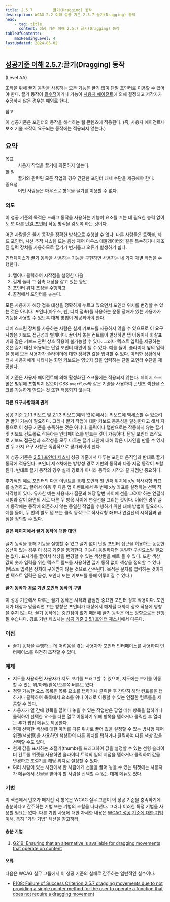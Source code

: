```yaml
---
title: 2.5.7         끌기(Dragging) 동작
description: WCAG 2.2 이해 성공 기준 2.5.7 끌기(Dragging) 동작
head:
    - tag: title
      content: 성공 기준 이해 2.5.7 끌기(Dragging) 동작
tableOfContents:
    maxHeadingLevel: 4
lastUpdated: 2024-05-02
---
```



## [성공기준 이해 2.5.7](https://w3.org/TR/WCAG22#dragging-movements):끌기(Dragging) 동작 

(Level AA)

<Card title="성공 기준(SC)"></Card>

조작을 위해 [끌기 동작](../../glossary/dragging-movement)을 사용하는 모든 [기능](../../glossary/functionality)은 끌기 없이 [단일 포인터](../../glossary/single-pointer)로 이용할 수 있어야 한다. 끌기 동작이 [필수적](../../glossary/essential)이거나 기능이 [사용자 에이전트](../../glossary/user-agent)에 의해 결정되고 저작자가 수정하지 않은 경우는 예외로 한다.

참고

이 성공기준은 포인터의 동작을 해석하는 웹 콘텐츠에 적용된다. (즉, 사용자 에이전트나 보조 기술 조작이 요구되는 동작에는 적용되지 않는다.)

## 요약

<dl>
<dt>목표</dt>
<dd>사용자 작업을 끌기에 의존하지 않는다.</dd>
<dt>할 일</dt>
<dd>끌기와 관련된 모든 작업의 ​​경우 간단한 포인터 대체 수단을 제공해야 한다.</dd>
<dt>중요성</dt>
<dd>어떤 사람들은 마우스로 항목을 끌기를 이용할 수 없다.</dd>
</dl>

### 의도

이 성공 기준의 목적은 드래그 동작을 사용하는 기능이 요소를 끄는 데 필요한 능력 없이도 또 다른 [단일 포인터](../../glossary/single-pointer) 작동 방식을 갖도록 하는 것이다.

어떤 사람들은 끌기 동작을 정확한 방식으로 수행할 수 없다. 다른 사람들은 트랙볼, 헤드 포인터, 시선 추적 시스템 또는 음성 제어 마우스 에뮬레이터와 같은 특수하거나 개조된 입력 장치를 사용하므로 끌기가 번거롭고 오류가 발생하기 쉽다.

인터페이스가 끌기 동작을 사용하는 기능을 구현하면 사용자는 네 가지 개별 작업을 수행한다.

1.  탭이나 클릭하여 시작점을 설정한 다음
2.  길게 눌러 그 접촉 대상을 잡고 있는 동안
3.  포인터 위치 조정을 수행하고
4.  끝점에서 포인터를 놓는다.

모든 사용자가 해당 접촉 대상을 정확하게 누르고 있으면서 포인터 위치를 변경할 수 있는 것은 아니다. 포인터(마우스, 펜, 터치 접촉)를 사용하는 운동 장애가 있는 사용자가 기능을 사용할 수 있도록 대체 방법이 제공되어야 한다.

터치 스크린 장치를 사용하는 사람은 실제 키보드를 사용하지 않을 수 있으므로 이 요구 사항은 키보드 접근성과 별개이다. 끌어서 놓는 컨트롤이 발생하면 탭 이동이나 화살표 키와 같은 키보드 관련 상호 작용이 불가능할 수 있다. 그러나 텍스트 입력을 제공하는 것은 끌기 대신 허용되는 단일 포인터 대안이 될 수 있다. 예를 들어, 슬라이더 옆의 입력을 통해 모든 사용자가 슬라이더에 대한 정확한 값을 입력할 수 있다. 이러한 상황에서 터치 사용자에게 나타나는 화면 키보드는 영숫자 값을 입력하는 단일 포인터 수단을 제공한다.

이 기준은 사용자 에이전트에 의해 활성화된 스크롤에는 적용되지 않는다. 페이지 스크롤은 범위에 포함되지 않으며 CSS `overflow`와 같은 기술을 사용하여 콘텐츠 섹션을 스크롤 가능하게 만드는 것 또한 적용되지 않는다.

#### 다른 요구사항과의 관계

성공 기준 2.1.1 키보드 및 2.1.3 키보드(예외 없음)에서는 키보드에 액세스할 수 있으려면 끌기 기능이 필요하다. 그러나 끌기 작업에 대한 키보드 동등성을 달성한다고 해서 자동으로 이 성공 기준을 충족하는 것은 아니다. 클릭이나 탭만으로는 작동하지 않는 끌기 및 키보드 컨트롤로 작동하는 인터페이스를 만드는 것이 가능하다. 단일 포인터 조작으로 키보드 접근성과 조작성을 모두 다루는 끌기 대안에 대해 많은 디자인을 만들 수 있지만 두 가지 요구 사항은 독립적으로 평가되어야 한다.

이 성공 기준은 [2.5.1 포인터 제스처](pointer-gestures) 성공 기준에서 다루는 포인터 움직임과 반대로 끌기 동작에 적용된다. 포인터 제스처에는 방향성 경로 기반의 동작과 다중 지점 동작이 포함된다. 반대로 끌기 동작의 경우 실제 경로가 아니라 동작의 시작과 끝 지점만 중요하다.

추가적인 예로 포인터의 다운 이벤트를 통해 포인터 첫 번째 위치에 x/y 직사각형 좌표를 설정하고, 끌어서 이동 후 다음 업 이벤트에서 두 번째 x/y 좌표를 설정하는 선택 직사각형이 있다. 유사한 예는 사용자가 질문과 해당 답변 사이에 선을 그려야 하는 연결식 시험과 같이 화면의 서로 다른 두 항목 사이에 연결선을 그리는 것이다. 이러한 경우 끌기 동작에는 동작에 의존하지 않는 동일한 작업을 수행하기 위한 대체 방법이 필요하다. 예를 들어, 두 번의 별도 탭 또는 클릭 동작으로 직사각형 좌표나 연결선의 시작점과 끝점을 정의할 수 있다.

#### 같은 페이지에서 끌기 동작에 대한 대안

끌기 동작을 통해 기능을 실행할 수 있고 끌기 없이 단일 포인터 접근을 허용하는 동등한 옵션이 있는 경우 이 성공 기준을 통과한다. 기능이 동일하다면 동일한 구성요소일 필요는 없다. 표시기를 끌어서 색상을 변경할 수 있는 색상환을 예로 들 수 있다. 또한 색상 값의 숫자 입력을 위한 텍스트 필드를 사용하면 끌기 동작 없이 색상을 정의할 수 있다. (텍스트 입력은 장치에 구애받지 않는 것으로 간주된다. 목적은 문자를 입력하는 것이지만 텍스트 입력은 음성, 포인터 또는 키보드를 통해 이루어질 수 있다.)

#### 끌기 동작과 경로 기반 포인터 동작의 구별

이 성공 기준에서 다루는 끌기 동작은 시작과 끝점만 중요한 포인터 상호 작용이다. 포인터가 대상과 맞물리면 끄는 방향은 포인터가 대상에서 해제될 때까지 상호 작용에 영향을 주지 않는다. 끌기 동작에는 중간점이 없기 때문에 끌기 동작은 어느 방향으로든 진행될 수습니다. 경로 기반 제스처는 [성공 기준 2.5.1 포인터 제스처](pointer-gestures.html)에서 다룬다.

### 이점

*   끌기 동작을 수행하는 데 어려움을 겪는 사용자가 포인터 인터페이스를 사용하여 인터페이스를 여전히 조작할 수 있다.

### 예제

*   지도를 사용하면 사용자가 지도 보기를 드래그할 수 있으며, 지도에는 보기를 이동할 수 있는 위/아래/왼쪽/오른쪽 버튼도 있다.
*   정렬 가능한 요소 목록은 목록 요소를 탭하거나 클릭한 후 간단히 해당 컨트롤을 탭하거나 클릭하여 목록에서 요소를 위나 아래로 이동할 수 있는 인접한 컨트롤을 제공할 수 있다.
*   사용자가 열 간에 항목을 끌어다 놓을 수 있는 작업판은 팝업 메뉴 항목을 탭하거나 클릭하여 선택한 요소를 다른 열로 이동하기 위해 항목을 탭하거나 클릭한 후 열리는 추가 팝업 메뉴도 제공한다.
*   현재 선택한 색상에 대한 마커를 다른 위치로 끌어 값을 설정할 수 있는 방사형 제어 위젯(색상환)을 사용하면 색상환의 다른 위치를 탭하거나 클릭하여 다른 색상 값을 선택할 수도 있다.
*   현재 값을 표시하는 조절기(thumb)를 드래그하여 값을 설정할 수 있는 선형 슬라이더 컨트롤 위젯을 사용하면 슬라이더 트랙의 임의 지점을 탭하거나 클릭하여 값을 변경하고 조절기를 해당 위치로 설정할 수 있다.
*   여러 사람이 있는 사진에서 한 사람에게 선물을 끌어 놓을 수 있는 위젯에는 사용자가 메뉴에서 선물을 받아야 할 사람을 선택할 수 있는 대체 메뉴도 있다.

### 기법

이 섹션에서 번호가 매겨진 각 항목은 WCAG 실무 그룹이 이 성공 기준을 충족하기에 충분하다고 간주하는 기법 또는 기법의 조합을 나타낸다. 그러나 이러한 특정 기법을 사용할 필요는 없다. 다른 기법 사용에 대한 자세한 내용은 [WCAG 성공 기준에 대한 기법 이해](../understanding-techniques), 특히 "기타 기법" 섹션을 참고하라.

#### 충분 기법

1.  [G219: Ensuring that an alternative is available for dragging movements that operate on content](https://www.w3.org/WAI/WCAG22/Techniques/general/G219)

#### 오류

다음은 WCAG 실무 그룹에서 이 성공 기준의 실패로 간주하는 일반적인 실수이다.

*   [F108: Failure of Success Criterion 2.5.7 dragging movements due to not providing a single pointer method for the user to operate a function that does not require a dragging movement](https://www.w3.org/WAI/WCAG22/Techniques/failures/F108)


